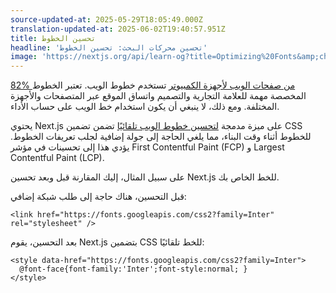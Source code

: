 ```yaml
---
source-updated-at: 2025-05-29T18:05:49.000Z
translation-updated-at: 2025-06-02T19:40:57.951Z
title: تحسين الخطوط
headline: 'تحسين محركات البحث: تحسين الخطوط'
image: 'https://nextjs.org/api/learn-og?title=Optimizing%20Fonts&amp;chapter=27'
---
```


[82% من صفحات الويب لأجهزة الكمبيوتر](https://almanac.httparchive.org/en/2020/fonts) تستخدم خطوط الويب. تعتبر الخطوط المخصصة مهمة للعلامة التجارية والتصميم واتساق الموقع عبر المتصفحات والأجهزة المختلفة. ومع ذلك، لا ينبغي أن يكون استخدام خط الويب على حساب الأداء.

يحتوي Next.js على ميزة مدمجة [لتحسين خطوط الويب تلقائيًا](/docs/basic-features/font-optimization) تضمن تضمين CSS للخطوط أثناء وقت البناء، مما يلغي الحاجة إلى جولة إضافية لجلب تعريفات الخطوط. يؤدي هذا إلى تحسينات في مؤشر First Contentful Paint (FCP) و Largest Contentful Paint (LCP).

على سبيل المثال، إليك المقارنة قبل وبعد تحسين Next.js للخط الخاص بك.

قبل التحسين، هناك حاجة إلى طلب شبكة إضافي:

```
<link href="https://fonts.googleapis.com/css2?family=Inter" rel="stylesheet" />
```

بعد التحسين، يقوم Next.js بتضمين CSS للخط تلقائيًا:

```
<style data-href="https://fonts.googleapis.com/css2?family=Inter">
  @font-face{font-family:'Inter';font-style:normal; }
</style>
```